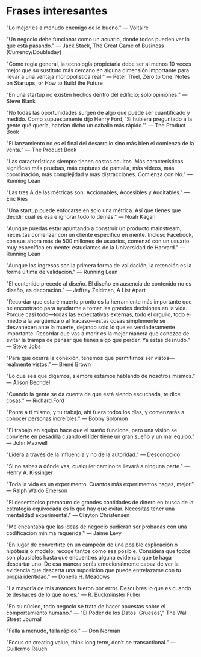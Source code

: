 # Frases interesantes

"Lo mejor es a menudo enemigo de lo bueno." — Voltaire

"Un negocio debe funcionar como un acuario, donde todos pueden ver lo que está pasando." — Jack Stack, The Great Game of Business (Currency/Doubleday)

"Como regla general, la tecnología propietaria debe ser al menos 10 veces mejor que su sustituto más cercano en alguna dimensión importante para llevar a una ventaja monopolística real." — Peter Thiel, Zero to One: Notes on Startups, or How to Build the Future

"En una startup no existen hechos dentro del edificio; solo opiniones." — Steve Blank

"No todas las oportunidades surgen de algo que puede ser cuantificado y medido. Como supuestamente dijo Henry Ford, 'Si hubiera preguntado a la gente qué quería, habrían dicho un caballo más rápido.'" — The Product Book

"El lanzamiento no es el final del desarrollo sino más bien el comienzo de la venta." — The Product Book

"Las características siempre tienen costos ocultos. Más características significan más pruebas, más capturas de pantalla, más videos, más coordinación, más complejidad y más distracciones. Comienza con No." — Running Lean

"Las tres A de las métricas son: Accionables, Accesibles y Auditables." — Eric Ries

"Una startup puede enfocarse en solo una métrica. Así que tienes que decidir cuál es esa e ignorar todo lo demás." — Noah Kagan

"Aunque puedas estar apuntando a construir un producto mainstream, necesitas comenzar con un cliente específico en mente. Incluso Facebook, con sus ahora más de 500 millones de usuarios, comenzó con un usuario muy específico en mente: estudiantes de la Universidad de Harvard." — Running Lean

"Aunque los ingresos son la primera forma de validación, la retención es la forma última de validación." — Running Lean

"El contenido precede al diseño. El diseño en ausencia de contenido no es diseño, es decoración." — Jeffrey Zeldman, A List Apart

"Recordar que estaré muerto pronto es la herramienta más importante que he encontrado para ayudarme a tomar las grandes decisiones en la vida. Porque casi todo—todas las expectativas externas, todo el orgullo, todo el miedo a la vergüenza o al fracaso—estas cosas simplemente se desvanecen ante la muerte, dejando solo lo que es verdaderamente importante. Recordar que vas a morir es la mejor manera que conozco de evitar la trampa de pensar que tienes algo que perder. Ya estás desnudo." — Steve Jobs

"Para que ocurra la conexión, tenemos que permitirnos ser vistos—realmente vistos." — Brené Brown

"Lo que sea que digamos, siempre estamos hablando de nosotros mismos." — Alison Bechdel

"Cuando la gente se da cuenta de que está siendo escuchada, te dice cosas." — Richard Ford

"Ponte a ti mismo, y tu trabajo, ahí fuera todos los días, y comenzarás a conocer personas increíbles." — Bobby Solomon

"El trabajo en equipo hace que el sueño funcione, pero una visión se convierte en pesadilla cuando el líder tiene un gran sueño y un mal equipo." — John Maxwell

"Lidera a través de la influencia y no de la autoridad." — Desconocido

"Si no sabes a dónde vas, cualquier camino te llevará a ninguna parte." — Henry A. Kissinger

"Toda la vida es un experimento. Cuantos más experimentos hagas, mejor." — Ralph Waldo Emerson

"El desembolso prematuro de grandes cantidades de dinero en busca de la estrategia equivocada es lo que hay que evitar. Necesitas tener una mentalidad experimental." — Clayton Christensen

"Me encantaba que las ideas de negocio pudieran ser probadas con una codificación mínima requerida." — Jaime Levy

"En lugar de convertirte en un campeón de una posible explicación o hipótesis o modelo, recoge tantos como sea posible. Considera que todos son plausibles hasta que encuentres alguna evidencia que te haga descartar uno. De esa manera serás emocionalmente capaz de ver la evidencia que descarta una suposición que puede entrelazarse con tu propia identidad." — Donella H. Meadows

"La mayoría de mis avances fueron por error. Descubres lo que es cuando te deshaces de lo que no es." — R. Buckminster Fuller

"En su núcleo, todo negocio se trata de hacer apuestas sobre el comportamiento humano." — "El Poder de los Datos 'Gruesos'," The Wall Street Journal

"Falla a menudo, falla rápido." — Don Norman

"Focus on creating value, think long term, don’t be transactional." — Guillermo Rauch
